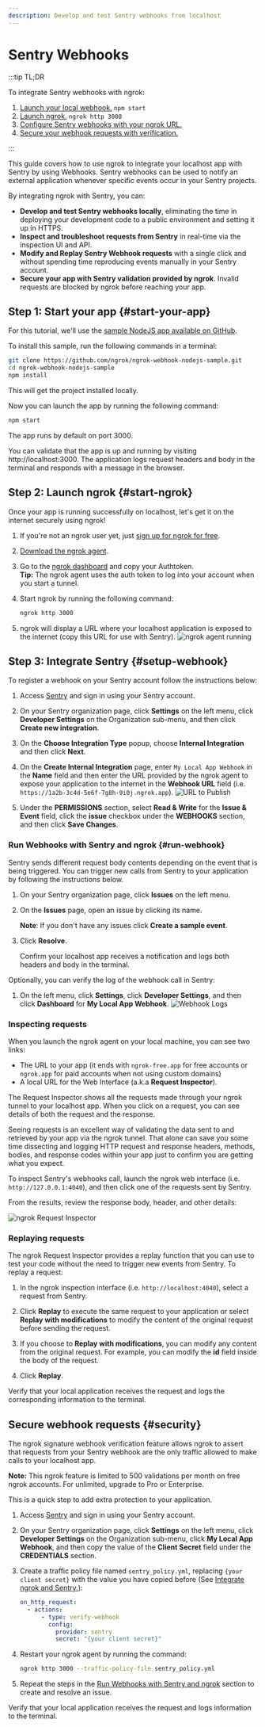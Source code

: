 ```yaml
---
description: Develop and test Sentry webhooks from localhost
---
```


# Sentry Webhooks

:::tip TL;DR

To integrate Sentry webhooks with ngrok:

1. [Launch your local webhook.](#start-your-app) `npm start`
1. [Launch ngrok.](#start-ngrok) `ngrok http 3000`
1. [Configure Sentry webhooks with your ngrok URL.](#setup-webhook)
1. [Secure your webhook requests with verification.](#security)

:::

This guide covers how to use ngrok to integrate your localhost app with Sentry by using Webhooks.
Sentry webhooks can be used to notify an external application whenever specific events occur in your Sentry projects.

By integrating ngrok with Sentry, you can:

- **Develop and test Sentry webhooks locally**, eliminating the time in deploying your development code to a public environment and setting it up in HTTPS.
- **Inspect and troubleshoot requests from Sentry** in real-time via the inspection UI and API.
- **Modify and Replay Sentry Webhook requests** with a single click and without spending time reproducing events manually in your Sentry account.
- **Secure your app with Sentry validation provided by ngrok**. Invalid requests are blocked by ngrok before reaching your app.

## **Step 1**: Start your app {#start-your-app}

For this tutorial, we'll use the [sample NodeJS app available on GitHub](https://github.com/ngrok/ngrok-webhook-nodejs-sample).

To install this sample, run the following commands in a terminal:

```bash
git clone https://github.com/ngrok/ngrok-webhook-nodejs-sample.git
cd ngrok-webhook-nodejs-sample
npm install
```

This will get the project installed locally.

Now you can launch the app by running the following command:

```bash
npm start
```

The app runs by default on port 3000.

You can validate that the app is up and running by visiting http://localhost:3000. The application logs request headers and body in the terminal and responds with a message in the browser.

## **Step 2**: Launch ngrok {#start-ngrok}

Once your app is running successfully on localhost, let's get it on the internet securely using ngrok!

1. If you're not an ngrok user yet, just [sign up for ngrok for free](https://ngrok.com/signup).

1. [Download the ngrok agent](https://download.ngrok.com).

1. Go to the [ngrok dashboard](https://dashboard.ngrok.com) and copy your Authtoken. <br />
   **Tip:** The ngrok agent uses the auth token to log into your account when you start a tunnel.
1. Start ngrok by running the following command:

   ```bash
   ngrok http 3000
   ```

1. ngrok will display a URL where your localhost application is exposed to the internet (copy this URL for use with Sentry).
   ![ngrok agent running](/img/integrations/launch_ngrok_tunnel.png)

## **Step 3**: Integrate Sentry {#setup-webhook}

To register a webhook on your Sentry account follow the instructions below:

1. Access [Sentry](https://sentry.io/) and sign in using your Sentry account.

1. On your Sentry organization page, click **Settings** on the left menu, click **Developer Settings** on the Organization sub-menu, and then click **Create new integration**.

1. On the **Choose Integration Type** popup, choose **Internal Integration** and then click **Next**.

1. On the **Create Internal Integration** page, enter `My Local App Webhook` in the **Name** field and then enter the URL provided by the ngrok agent to expose your application to the internet in the **Webhook URL** field (i.e. `https://1a2b-3c4d-5e6f-7g8h-9i0j.ngrok.app`).
   ![URL to Publish](img/ngrok_url_configuration_sentry.png)

1. Under the **PERMISSIONS** section, select **Read & Write** for the **Issue & Event** field, click the **issue** checkbox under the **WEBHOOKS** section, and then click **Save Changes**.

### Run Webhooks with Sentry and ngrok {#run-webhook}

Sentry sends different request body contents depending on the event that is being triggered.
You can trigger new calls from Sentry to your application by following the instructions below.

1. On your Sentry organization page, click **Issues** on the left menu.

1. On the **Issues** page, open an issue by clicking its name.

   **Note**: If you don't have any issues click **Create a sample event**.

1. Click **Resolve**.

   Confirm your localhost app receives a notification and logs both headers and body in the terminal.

Optionally, you can verify the log of the webhook call in Sentry:

1. On the left menu, click **Settings**, click **Developer Settings**, and then click **Dashboard** for **My Local App Webhook**.
   ![Webhook Logs](img/ngrok_logs_sentry.png)

### Inspecting requests

When you launch the ngrok agent on your local machine, you can see two links:

- The URL to your app (it ends with `ngrok-free.app` for free accounts or `ngrok.app` for paid accounts when not using custom domains)
- A local URL for the Web Interface (a.k.a **Request Inspector**).

The Request Inspector shows all the requests made through your ngrok tunnel to your localhost app. When you click on a request, you can see details of both the request and the response.

Seeing requests is an excellent way of validating the data sent to and retrieved by your app via the ngrok tunnel. That alone can save you some time dissecting and logging HTTP request and response headers, methods, bodies, and response codes within your app just to confirm you are getting what you expect.

To inspect Sentry's webhooks call, launch the ngrok web interface (i.e. `http://127.0.0.1:4040`), and then click one of the requests sent by Sentry.

From the results, review the response body, header, and other details:

![ngrok Request Inspector](img/ngrok_introspection_sentry_webhooks.png)

### Replaying requests

The ngrok Request Inspector provides a replay function that you can use to test your code without the need to trigger new events from Sentry. To replay a request:

1. In the ngrok inspection interface (i.e. `http://localhost:4040`), select a request from Sentry.

1. Click **Replay** to execute the same request to your application or select **Replay with modifications** to modify the content of the original request before sending the request.

1. If you choose to **Replay with modifications**, you can modify any content from the original request. For example, you can modify the **id** field inside the body of the request.

1. Click **Replay**.

Verify that your local application receives the request and logs the corresponding information to the terminal.

## Secure webhook requests {#security}

The ngrok signature webhook verification feature allows ngrok to assert that requests from your Sentry webhook are the only traffic allowed to make calls to your localhost app.

**Note:** This ngrok feature is limited to 500 validations per month on free ngrok accounts. For unlimited, upgrade to Pro or Enterprise.

This is a quick step to add extra protection to your application.

1. Access [Sentry](https://sentry.io/) and sign in using your Sentry account.

1. On your Sentry organization page, click **Settings** on the left menu, click **Developer Settings** on the Organization sub-menu, click **My Local App Webhook**, and then copy the value of the **Client Secret** field under the **CREDENTIALS** section.

1. Create a traffic policy file named `sentry_policy.yml`, replacing `{your client secret}` with the value you have copied before (See [Integrate ngrok and Sentry.](#setup-webhook)):

   ```yaml
   on_http_request:
     - actions:
         - type: verify-webhook
           config:
             provider: sentry
             secret: "{your client secret}"
   ```

1. Restart your ngrok agent by running the command:

   ```bash
   ngrok http 3000 --traffic-policy-file sentry_policy.yml
   ```

1. Repeat the steps in the [Run Webhooks with Sentry and ngrok](#run-webhook) section to create and resolve an issue.

Verify that your local application receives the request and logs information to the terminal.
